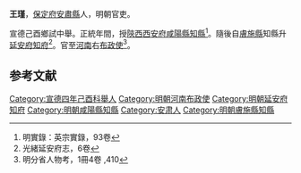 {{Otheruses|王瑾|other=同名或類似名的其它條目描述}}

'''王瑾'''，[[保定府|保定府]][[安肅縣|安肅縣]]人，明朝官吏。

宣德己酉鄉試中舉。正統年間，授[[陝西|陝西]][[西安府|西安府]][[咸陽縣|咸陽縣]][[知縣|知縣]]<ref>明實錄：英宗實錄，93卷</ref>。隨後自[[膚施縣|膚施縣]]知縣升[[延安府|延安府]][[知府|知府]]<ref>光緒延安府志，6卷</ref>。官至[[河南|河南]]右[[布政使|布政使]]<ref>明分省人物考，1冊4卷 ,410</ref>。

==参考文献==
<div class="references-small">
<references></references>
</div>

{{明朝人物小作品}}
{{DEFAULTSORT:Wang王}}
[[Category:宣德四年己酉科舉人|Category:宣德四年己酉科舉人]]
[[Category:明朝河南布政使|Category:明朝河南布政使]]
[[Category:明朝延安府知府|Category:明朝延安府知府]]
[[Category:明朝咸陽縣知縣|Category:明朝咸陽縣知縣]]
[[Category:安肃人|Category:安肃人]]
[[Category:明朝膚施縣知縣|Category:明朝膚施縣知縣]]